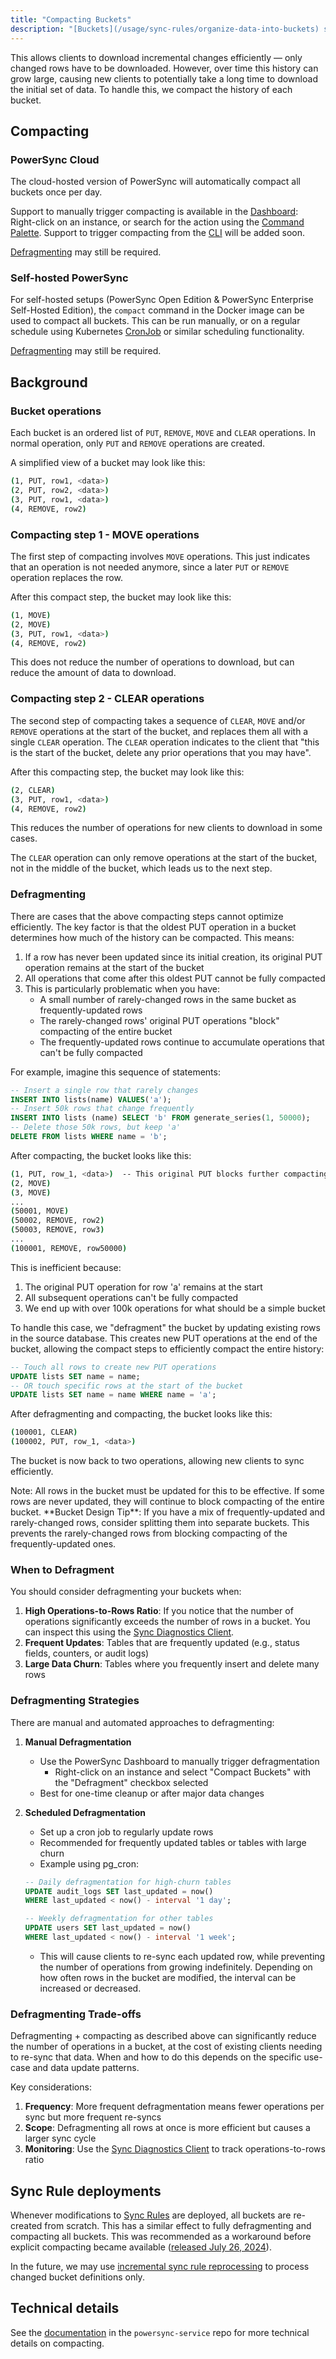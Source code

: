 ```yaml
---
title: "Compacting Buckets"
description: "[Buckets](/usage/sync-rules/organize-data-into-buckets) store data as a history of changes, not only the current state."
---
```


This allows clients to download incremental changes efficiently — only changed rows have to be downloaded. However, over time this history can grow large, causing new clients to potentially take a long time to download the initial set of data. To handle this, we compact the history of each bucket.

## Compacting

### PowerSync Cloud

The cloud-hosted version of PowerSync will automatically compact all buckets once per day.

Support to manually trigger compacting is available in the [Dashboard](/usage/tools/powersync-dashboard): Right-click on an instance, or search for the action using the [Command Palette](/usage/tools/powersync-dashboard#the-command-palette). Support to trigger compacting from the [CLI](/usage/tools/cli) will be added soon.

[Defragmenting](/usage/lifecycle-maintenance/compacting-buckets#defragmenting) may still be required.

### Self-hosted PowerSync

For self-hosted setups (PowerSync Open Edition & PowerSync Enterprise Self-Hosted Edition), the `compact` command in the Docker image can be used to compact all buckets. This can be run manually, or on a regular schedule using Kubernetes [CronJob](https://kubernetes.io/docs/concepts/workloads/controllers/cron-jobs/) or similar scheduling functionality.

[Defragmenting](/usage/lifecycle-maintenance/compacting-buckets#defragmenting) may still be required.

## Background

### Bucket operations

Each bucket is an ordered list of `PUT`, `REMOVE`, `MOVE` and `CLEAR` operations. In normal operation, only `PUT` and `REMOVE` operations are created.

A simplified view of a bucket may look like this:

```bash
(1, PUT, row1, <data>)
(2, PUT, row2, <data>)
(3, PUT, row1, <data>)
(4, REMOVE, row2)
```

### Compacting step 1 - MOVE operations

The first step of compacting involves `MOVE` operations. This just indicates that an operation is not needed anymore, since a later `PUT` or `REMOVE` operation replaces the row.

After this compact step, the bucket may look like this:

```bash
(1, MOVE)
(2, MOVE)
(3, PUT, row1, <data>)
(4, REMOVE, row2)
```

This does not reduce the number of operations to download, but can reduce the amount of data to download.

### Compacting step 2 - CLEAR operations

The second step of compacting takes a sequence of `CLEAR`, `MOVE` and/or `REMOVE` operations at the start of the bucket, and replaces them all with a single `CLEAR` operation. The `CLEAR` operation indicates to the client that "this is the start of the bucket, delete any prior operations that you may have".

After this compacting step, the bucket may look like this:

```bash
(2, CLEAR)
(3, PUT, row1, <data>)
(4, REMOVE, row2)
```

This reduces the number of operations for new clients to download in some cases.

The `CLEAR` operation can only remove operations at the start of the bucket, not in the middle of the bucket, which leads us to the next step.

### Defragmenting

There are cases that the above compacting steps cannot optimize efficiently. The key factor is that the oldest PUT operation in a bucket determines how much of the history can be compacted. This means:

1. If a row has never been updated since its initial creation, its original PUT operation remains at the start of the bucket
2. All operations that come after this oldest PUT cannot be fully compacted
3. This is particularly problematic when you have:
   - A small number of rarely-changed rows in the same bucket as frequently-updated rows
   - The rarely-changed rows' original PUT operations "block" compacting of the entire bucket
   - The frequently-updated rows continue to accumulate operations that can't be fully compacted

For example, imagine this sequence of statements:

```sql
-- Insert a single row that rarely changes
INSERT INTO lists(name) VALUES('a');
-- Insert 50k rows that change frequently
INSERT INTO lists (name) SELECT 'b' FROM generate_series(1, 50000);
-- Delete those 50k rows, but keep 'a'
DELETE FROM lists WHERE name = 'b';
```

After compacting, the bucket looks like this:

```bash
(1, PUT, row_1, <data>)  -- This original PUT blocks further compacting
(2, MOVE)
(3, MOVE)
...
(50001, MOVE)
(50002, REMOVE, row2)
(50003, REMOVE, row3)
...
(100001, REMOVE, row50000)
```

This is inefficient because:
1. The original PUT operation for row 'a' remains at the start
2. All subsequent operations can't be fully compacted
3. We end up with over 100k operations for what should be a simple bucket

To handle this case, we "defragment" the bucket by updating existing rows in the source database. This creates new PUT operations at the end of the bucket, allowing the compact steps to efficiently compact the entire history:

```sql
-- Touch all rows to create new PUT operations
UPDATE lists SET name = name;
-- OR touch specific rows at the start of the bucket
UPDATE lists SET name = name WHERE name = 'a';
```

After defragmenting and compacting, the bucket looks like this:

```bash
(100001, CLEAR)
(100002, PUT, row_1, <data>)
```

The bucket is now back to two operations, allowing new clients to sync efficiently.

<Note>
Note: All rows in the bucket must be updated for this to be effective. If some rows are never updated, they will continue to block compacting of the entire bucket.
</Note>

<Tip>
**Bucket Design Tip**: If you have a mix of frequently-updated and rarely-changed rows, consider splitting them into separate buckets. This prevents the rarely-changed rows from blocking compacting of the frequently-updated ones.
</Tip>

### When to Defragment

You should consider defragmenting your buckets when:

1. **High Operations-to-Rows Ratio**: If you notice that the number of operations significantly exceeds the number of rows in a bucket. You can inspect this using the [Sync Diagnostics Client](https://github.com/powersync-ja/powersync-js/tree/main/tools/diagnostics-app).
2. **Frequent Updates**: Tables that are frequently updated (e.g., status fields, counters, or audit logs)
3. **Large Data Churn**: Tables where you frequently insert and delete many rows

### Defragmenting Strategies

There are manual and automated approaches to defragmenting:

1. **Manual Defragmentation**
   - Use the PowerSync Dashboard to manually trigger defragmentation
     - Right-click on an instance and select "Compact Buckets" with the "Defragment" checkbox selected
   - Best for one-time cleanup or after major data changes

2. **Scheduled Defragmentation**
   - Set up a cron job to regularly update rows
   - Recommended for frequently updated tables or tables with large churn
   - Example using pg_cron:
   ```sql
   -- Daily defragmentation for high-churn tables
   UPDATE audit_logs SET last_updated = now() 
   WHERE last_updated < now() - interval '1 day';
   
   -- Weekly defragmentation for other tables
   UPDATE users SET last_updated = now() 
   WHERE last_updated < now() - interval '1 week';
   ```
   - This will cause clients to re-sync each updated row, while preventing the number of operations from growing indefinitely. Depending on how often rows in the bucket are modified, the interval can be increased or decreased.

### Defragmenting Trade-offs

Defragmenting + compacting as described above can significantly reduce the number of operations in a bucket, at the cost of existing clients needing to re-sync that data. When and how to do this depends on the specific use-case and data update patterns.

Key considerations:
1. **Frequency**: More frequent defragmentation means fewer operations per sync but more frequent re-syncs
2. **Scope**: Defragmenting all rows at once is more efficient but causes a larger sync cycle
3. **Monitoring**: Use the [Sync Diagnostics Client](https://github.com/powersync-ja/powersync-js/tree/main/tools/diagnostics-app) to track operations-to-rows ratio

## Sync Rule deployments

Whenever modifications to [Sync Rules](/usage/sync-rules) are deployed, all buckets are re-created from scratch. This has a similar effect to fully defragmenting and compacting all buckets. This was recommended as a workaround before explicit compacting became available ([released July 26, 2024](https://releases.powersync.com/announcements/bucket-compacting)).

In the future, we may use [incremental sync rule reprocessing](https://roadmap.powersync.com/c/85-more-efficient-sync-reprocessing) to process changed bucket definitions only.

## Technical details

See the [documentation](https://github.com/powersync-ja/powersync-service/blob/main/docs/compacting-operations.md) in the `powersync-service` repo for more technical details on compacting.